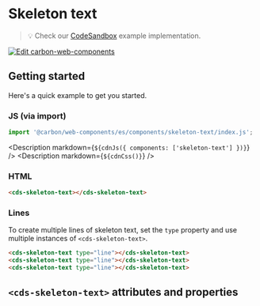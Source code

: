 
# Skeleton text

> 💡 Check our
> [CodeSandbox](https://codesandbox.io/s/github/carbon-design-system/carbon-for-ibm-dotcom/tree/feat/main/packages/carbon-web-components/examples/codesandbox/basic/components/skeleton-text)
> example implementation.

[![Edit carbon-web-components](https://codesandbox.io/static/img/play-codesandbox.svg)](https://codesandbox.io/s/github/carbon-design-system/carbon-for-ibm-dotcom/tree/feat/main/packages/carbon-web-components/examples/codesandbox/basic/components/skeleton-text)

## Getting started

Here's a quick example to get you started.

### JS (via import)

```javascript
import '@carbon/web-components/es/components/skeleton-text/index.js';
```

<Description markdown={`${cdnJs({ components: ['skeleton-text'] })}`} />
<Description markdown={`${cdnCss()}`} />

### HTML

```html
<cds-skeleton-text></cds-skeleton-text>
```

### Lines

To create multiple lines of skeleton text, set the `type` property and use
multiple instances of `<cds-skeleton-text>`.

```html
<cds-skeleton-text type="line"></cds-skeleton-text>
<cds-skeleton-text type="line"></cds-skeleton-text>
<cds-skeleton-text type="line"></cds-skeleton-text>
```

## `<cds-skeleton-text>` attributes and properties

<Props of="cds-skeleton-text" />
